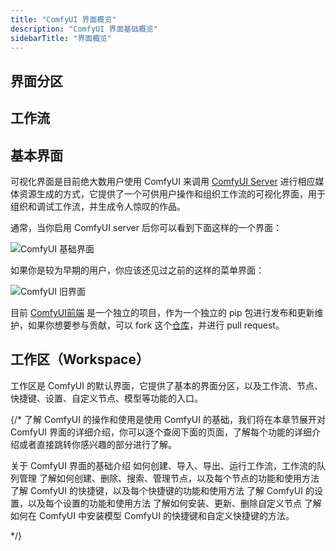 ```yaml
---
title: "ComfyUI 界面概览"
description: "ComfyUI 界面基础概览"
sidebarTitle: "界面概览"
---
```


## 界面分区



## 工作流

## 基本界面

可视化界面是目前绝大数用户使用 ComfyUI 来调用 [ComfyUI Server](/essentials/comfyui-server/comms_overview) 进行相应媒体资源生成的方式，它提供了一个可供用户操作和组织工作流的可视化界面，用于组织和调试工作流，并生成令人惊叹的作品。

通常，当你启用 ComfyUI server 后你可以看到下面这样的一个界面：

![ComfyUI 基础界面](/images/interface/overview/comfyui_new_interface.jpg)

如果你是较为早期的用户，你应该还见过之前的这样的菜单界面：

![ComfyUI 旧界面](/images/interface/overview/comfyui_old_interface.jpg)

目前 [ComfyUI前端](https://github.com/Comfy-Org/ComfyUI_frontend) 是一个独立的项目，作为一个独立的 pip 包进行发布和更新维护，如果你想要参与贡献，可以 fork 这个[仓库](https://github.com/Comfy-Org/ComfyUI_frontend)，并进行 pull request。

## 工作区（Workspace）

工作区是 ComfyUI 的默认界面，它提供了基本的界面分区，以及工作流、节点、快捷键、设置、自定义节点、模型等功能的入口。





{/* 
了解 ComfyUI 的操作和使用是使用 ComfyUI 的基础，我们将在本章节展开对 ComfyUI 界面的详细介绍，你可以逐个查阅下面的页面，了解每个功能的详细介绍或者直接跳转你感兴趣的部分进行了解。

<AccordionGroup>

  <Accordion title="界面分区">
  关于 ComfyUI 界面的基础介绍
  </Accordion>

  <Accordion title="工作流">
  如何创建、导入、导出、运行工作流，工作流的队列管理
  </Accordion>

  <Accordion title="节点">
  了解如何创建、删除、搜索、管理节点，以及每个节点的功能和使用方法
  </Accordion>

  <Accordion title="快捷键">
  了解 ComfyUI 的快捷键，以及每个快捷键的功能和使用方法
  </Accordion>

  <Accordion title="设置">
  了解 ComfyUI 的设置，以及每个设置的功能和使用方法
  </Accordion>

  <Accordion title="自定义节点">
  了解如何安装、更新、删除自定义节点
  </Accordion>

  <Accordion title="模型">
  了解如何在 ComfyUI 中安装模型
  </Accordion>

  <Accordion title="快捷键">
  ComfyUI 的快捷键和自定义快捷键的方法。
  </Accordion>

</AccordionGroup>


 */}
